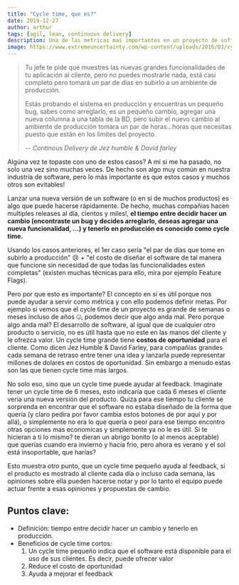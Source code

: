 ```yaml
---
title: "Cycle time, que es?"
date: 2019-12-27
author: arthur
tags: [agil, lean, continuous delivery]
description: Una de las metricas mas importantes en un proyecto de software y que muchas veces es olvidada
image: https://www.extremeuncertainty.com/wp-content/uploads/2016/03/cycletime.png
---
```


> Tu jefe te pide que muestres las nuevas grandes funcionalidades de tu aplicación al cliente, pero no puedes mostrarle nada, está casi completo pero tomará un par de dias en subirlo a un ambiente de producción.
>
> Estás probando el sistema en producción y encuentras un pequeño bug, sabes como arreglarlo, es un pequeño cambio, agregar una nueva columna a una tabla de la BD, pero subir el nuevo cambio al ambiente de producción tomara un par de horas...horas que necesitas puesto que están en los limites del proyecto.
>
> -- <cite>Continous Delivery de Jez humble & David farley</cite>

Algúna vez te topaste con uno de estos casos? A mi si me ha pasado, no solo una vez sino muchas veces. De hecho son algo muy común en nuestra industría de software, pero lo más importante es que estos casos y muchos otros son evitables!

Lanzar una nueva versión de un software (o en sí de muchos productos) es algo que puede hacerse rápidamente. De hecho, muchas compañias hacen multiples releases al día, cientos y miles!, **el tiempo entre decidir hacer un cambio (encontraste un bug y decides arreglarlo, deseas agregar una nueva funcionalidad, ...) y tenerlo en producción es conocido como cycle time.**

Usando los casos anteriores, el 1er caso sería "el par de días que tome en subirlo a producción" 😢 + "el costo de diseñar el software de tal manera que funcione sin necesidad de que todas las funcionalidades esten completas" (existen muchas técnicas para ello, mira por ejemplo Feature Flags).

Pero por que esto es importante? El concepto en sí es útil porque nos puede ayudar a servir como métrica y con ello podemos definir metas. Por ejemplo si vemos que el cycle time de un proyecto es grande de semanas o meses incluso de años 🤐, podemos decir que algo anda mal. Pero porque algo anda mal? El desarrollo de software, al igual que de cualquier otro producto o servicio, no es útil hasta que no este en las manos del cliente y le ofrezca valor. Un cycle time grande tiene **costos de oportunidad** para el cliente. Como dicen Jez Humble & David Farley, para compañias grandes cada semana de retraso entre tener una idea y lanzarla puede representar millones de dolares en costos de oportunidad. Sin embargo a menudo estas son las que tienen cycle time más largos.

No solo eso, sino que un cycle time puede ayudar al feedback. Imaginate tener un cycle time de 6 meses, esto indicaría que cada 6 meses el cliente vería una nueva versión del producto. Quiza para ese tiempo tu cliente se sorprenda en encontrar que el software no estaba diseñado de la forma que quería (y claro pedira por favor cambia estos botones de por aquí y por allá), o simplemente no era lo que quería o peor para ese tiempo encontro otras opciones mas economicas y simplemente ya no le es útil. Si te hicieran a ti lo mismo? te dieran un abrigo bonito (o al menos aceptable) que querías cuando era invierno y hacía frio, pero ahora es verano y el sol está insoportable, que harías?

Esto muestra otro punto, que un cycle time pequeño ayuda al feedback, si el producto es mostrado al cliente cada día o incluso cada semana, las opiniones sobre ella pueden hacerse notar y por lo tanto el equipo puede actuar frente a esas opiniones y propuestas de cambio.

## Puntos clave:

- Definición: tiempo entre decidir hacer un cambio y tenerlo en producción.
- Beneficios de cycle time cortos:
  1. Un cycle time pequeño indica que el software está disponible para el uso de sus clientes. Es decir, puede ofrecer valor
  2. Reduce el costo de oportunidad
  3. Ayuda a mejorar el feedback
